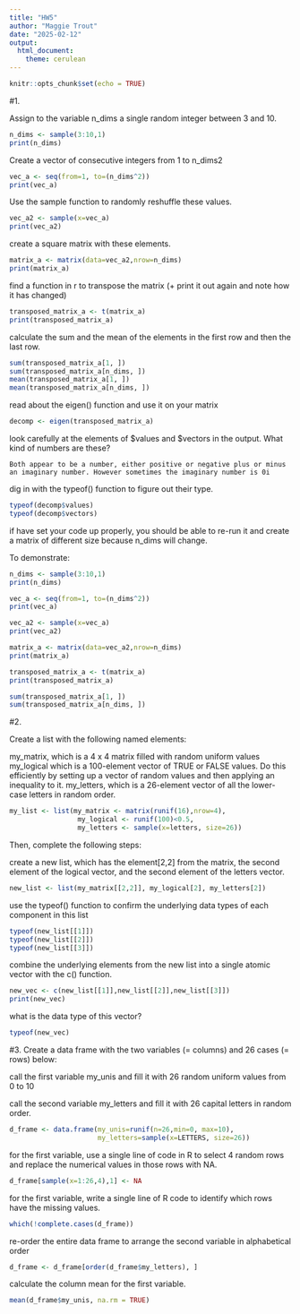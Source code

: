 ```yaml
---
title: "HW5"
author: "Maggie Trout"
date: "2025-02-12"
output: 
  html_document: 
    theme: cerulean
---
```


```r
knitr::opts_chunk$set(echo = TRUE)
```

#1. 

Assign to the variable n_dims a single random integer between 3 and 10.
```r

n_dims <- sample(3:10,1)
print(n_dims)
```

Create a vector of consecutive integers from 1 to n_dims2
```r
vec_a <- seq(from=1, to=(n_dims^2))
print(vec_a)
```

Use the sample function to randomly reshuffle these values.
```r
vec_a2 <- sample(x=vec_a)
print(vec_a2)
```

create a square matrix with these elements.
```r
matrix_a <- matrix(data=vec_a2,nrow=n_dims)
print(matrix_a)
```

find a function in r to transpose the matrix (+ print it out again and note how it has changed)
```r
transposed_matrix_a <- t(matrix_a)
print(transposed_matrix_a)
```

calculate the sum and the mean of the elements in the first row and then the last row.

```r
sum(transposed_matrix_a[1, ])
sum(transposed_matrix_a[n_dims, ])
mean(transposed_matrix_a[1, ])
mean(transposed_matrix_a[n_dims, ])
```

read about the eigen() function and use it on your matrix
```r
decomp <- eigen(transposed_matrix_a)
```

look carefully at the elements of $values and $vectors in the output. What kind of numbers are these?
```
Both appear to be a number, either positive or negative plus or minus an imaginary number. However sometimes the imaginary number is 0i 
```

dig in with the typeof() function to figure out their type.

```r
typeof(decomp$values)
typeof(decomp$vectors)
```

if have set your code up properly, you should be able to re-run it and create a matrix of different size because n_dims will change.

To demonstrate:
```r
n_dims <- sample(3:10,1)
print(n_dims)

vec_a <- seq(from=1, to=(n_dims^2))
print(vec_a)

vec_a2 <- sample(x=vec_a)
print(vec_a2)

matrix_a <- matrix(data=vec_a2,nrow=n_dims)
print(matrix_a)

transposed_matrix_a <- t(matrix_a)
print(transposed_matrix_a)

sum(transposed_matrix_a[1, ])
sum(transposed_matrix_a[n_dims, ])
```

#2.

Create a list with the following named elements:

my_matrix, which is a 4 x 4 matrix filled with random uniform values
my_logical which is a 100-element vector of TRUE or FALSE values. Do this efficiently by setting up a vector of random values and then applying an inequality to it.
my_letters, which is a 26-element vector of all the lower-case letters in random order.

```r
my_list <- list(my_matrix <- matrix(runif(16),nrow=4), 
                 my_logical <- runif(100)<0.5, 
                 my_letters <- sample(x=letters, size=26))
```

Then, complete the following steps:

create a new list, which has the element[2,2] from the matrix, the second element of the logical vector, and the second element of the letters vector.
```r
new_list <- list(my_matrix[[2,2]], my_logical[2], my_letters[2])
```
use the typeof() function to confirm the underlying data types of each component in this list
```r
typeof(new_list[[1]])
typeof(new_list[[2]])
typeof(new_list[[3]])
```
combine the underlying elements from the new list into a single atomic vector with the c() function.
```r
new_vec <- c(new_list[[1]],new_list[[2]],new_list[[3]])
print(new_vec)
```
what is the data type of this vector?
```r
typeof(new_vec)
```

#3. 
Create a data frame with the two variables (= columns) and 26 cases (= rows) below:

call the first variable my_unis and fill it with 26 random uniform values from 0 to 10

call the second variable my_letters and fill it with 26 capital letters in random order.
```r
d_frame <- data.frame(my_unis=runif(n=26,min=0, max=10),
                      my_letters=sample(x=LETTERS, size=26))
```
for the first variable, use a single line of code in R to select 4 random rows and replace the numerical values in those rows with NA.
```r
d_frame[sample(x=1:26,4),1] <- NA
```
for the first variable, write a single line of R code to identify which rows have the missing values.
```r
which(!complete.cases(d_frame))
```
re-order the entire data frame to arrange the second variable in alphabetical order
```r
d_frame <- d_frame[order(d_frame$my_letters), ]
```
calculate the column mean for the first variable.
```r
mean(d_frame$my_unis, na.rm = TRUE)
```
